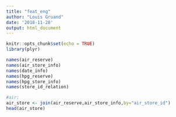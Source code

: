 ```yaml
---
title: "feat_eng"
author: "Louis Gruand"
date: '2018-11-28'
output: html_document
---
```


```r
knitr::opts_chunk$set(echo = TRUE)
library(plyr)
```

```r
names(air_reserve)
names(air_store_info)
names(date_info)
names(hpg_reserve)
names(hpg_store_info)
names(store_id_relation)

#air:
air_store <- join(air_reserve,air_store_info,by="air_store_id")
head(air_store)
```

